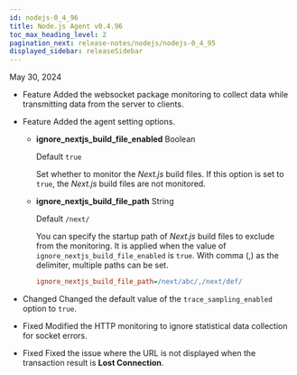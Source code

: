 ```yaml
---
id: nodejs-0_4_96
title: Node.js Agent v0.4.96
toc_max_heading_level: 2
pagination_next: release-notes/nodejs/nodejs-0_4_95
displayed_sidebar: releaseSidebar
---
```


May 30, 2024

- <Status>Feature</Status> Added the websocket package monitoring to collect data while transmitting data from the server to clients.

- <Status>Feature</Status> Added the agent setting options.

  - **ignore_nextjs_build_file_enabled** <span class='type'>Boolean</span>

    Default `true`

    Set whether to monitor the _Next.js_ build files. If this option is set to `true`, the _Next.js_ build files are not monitored.

  - **ignore_nextjs_build_file_path** <span class='type'>String</span>

    Default `/next/`

    You can specify the startup path of _Next.js_ build files to exclude from the monitoring. It is applied when the value of `ignore_nextjs_build_file_enabled` is `true`. With comma (,) as the delimiter, multiple paths can be set.

    ```ini title="whatap.conf"
    ignore_nextjs_build_file_path=/next/abc/,/next/def/
    ```

- <Status>Changed</Status> Changed the default value of the `trace_sampling_enabled` option to `true`.

- <Status>Fixed</Status> Modified the HTTP monitoring to ignore statistical data collection for socket errors.

- <Status>Fixed</Status> Fixed the issue where the URL is not displayed when the transaction result is <b>Lost Connection</b>.


<DownloadNode ver="0.4.96" />
